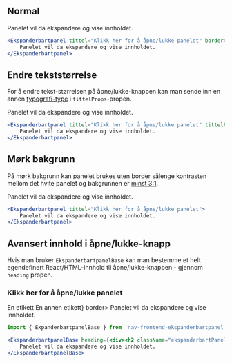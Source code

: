 
## Normal

<Example>
    <Ekspanderbartpanel tittel="Klikk her for å åpne/lukke panelet" border>
        Panelet vil da ekspandere og vise innholdet.
    </Ekspanderbartpanel>
</Example>

```jsx
<Ekspanderbartpanel tittel="Klikk her for å åpne/lukke panelet" border>
    Panelet vil da ekspandere og vise innholdet.
</Ekspanderbartpanel>
```

## Endre tekststørrelse

For å endre tekst-størrelsen på åpne/lukke-knappen kan man sende inn en annen
[typografi-type](#/resources/typografi) i `tittelProps`-propen.

<Example>
    <Ekspanderbartpanel tittel="Klikk her for å åpne/lukke panelet" tittelProps="normaltekst" border>
        Panelet vil da ekspandere og vise innholdet.
    </Ekspanderbartpanel>
</Example>

```jsx
<Ekspanderbartpanel tittel="Klikk her for å åpne/lukke panelet" tittelProps="normaltekst" border>
    Panelet vil da ekspandere og vise innholdet.
</Ekspanderbartpanel>
```

## Mørk bakgrunn

På mørk bakgrunn kan panelet brukes uten border sålenge kontrasten mellom det hvite panelet og
bakgrunnen er [minst 3:1](https://www.w3.org/TR/WCAG21/#non-text-contrast).

<Example greyBg>
    <Ekspanderbartpanel tittel="Klikk her for å åpne/lukke panelet">
        Panelet vil da ekspandere og vise innholdet.
    </Ekspanderbartpanel>
</Example>

```jsx
<Ekspanderbartpanel tittel="Klikk her for å åpne/lukke panelet">
    Panelet vil da ekspandere og vise innholdet.
</Ekspanderbartpanel>
```

## Avansert innhold i åpne/lukke-knapp

Hvis man bruker `EkspanderbartpanelBase` kan man bestemme et helt egendefinert React/HTML-innhold til 
åpne/lukke-knappen - gjennom `heading` propen.

<Example>
    <EkspanderbartpanelBase heading={<div><h3 className="ekspanderbartPanel__heading" style={{margin:0, marginBottom:'0.5rem'}}>Klikk her for å åpne/lukke panelet</h3><Etikett type="suksess">En etikett</Etikett>&nbsp;<Etikett type="fokus">En annen etikett</Etikett></div>} border>
        Panelet vil da ekspandere og vise innholdet.
    </EkspanderbartpanelBase>
</Example>

```jsx
import { ExpanderbartpanelBase } from 'nav-frontend-ekspanderbartpanel'

<EkspanderbartpanelBase heading={<div><h2 className="ekspanderbartPanel__heading">Klikk her for å åpne/lukke panelet</h2><Etikett type="suksess">En etikett</Etikett><Etikett type="fokus">En annen etikett</Etikett></div>} border>
    Panelet vil da ekspandere og vise innholdet.
</EkspanderbartpanelBase>
```